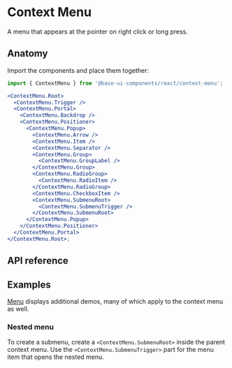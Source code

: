 # Context Menu

<Subtitle>A menu that appears at the pointer on right click or long press.</Subtitle>
<Meta
  name="description"
  content="A high-quality, unstyled React context menu component that appears at the pointer on right click or long press."
/>

<Demo path="./demos/hero" />

## Anatomy

Import the components and place them together:

```jsx title="Anatomy"
import { ContextMenu } from '@base-ui-components/react/context-menu';

<ContextMenu.Root>
  <ContextMenu.Trigger />
  <ContextMenu.Portal>
    <ContextMenu.Backdrop />
    <ContextMenu.Positioner>
      <ContextMenu.Popup>
        <ContextMenu.Arrow />
        <ContextMenu.Item />
        <ContextMenu.Separator />
        <ContextMenu.Group>
          <ContextMenu.GroupLabel />
        </ContextMenu.Group>
        <ContextMenu.RadioGroup>
          <ContextMenu.RadioItem />
        </ContextMenu.RadioGroup>
        <ContextMenu.CheckboxItem />
        <ContextMenu.SubmenuRoot>
          <ContextMenu.SubmenuTrigger />
        </ContextMenu.SubmenuRoot>
      </ContextMenu.Popup>
    </ContextMenu.Positioner>
  </ContextMenu.Portal>
</ContextMenu.Root>;
```

## API reference

<Reference component="ContextMenu" parts="Root, Trigger" />
<Reference
  component="Menu"
  parts="Portal, Positioner, Popup, Arrow, Item, SubmenuRoot, SubmenuTrigger, Group, GroupLabel, RadioGroup, RadioItem, RadioItemIndicator, CheckboxItem, CheckboxItemIndicator, Separator"
/>

## Examples

[Menu](/react/components/menu#examples) displays additional demos, many of which apply to the context menu as well.

### Nested menu

To create a submenu, create a `<ContextMenu.SubmenuRoot>` inside the parent context menu. Use the `<ContextMenu.SubmenuTrigger>` part for the menu item that opens the nested menu.

<Demo path="./demos/submenu" />
